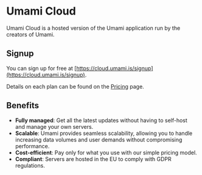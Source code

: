 # Umami Cloud

Umami Cloud is a hosted version of the Umami application run by the creators of Umami.

## Signup

You can sign up for free at [https://cloud.umami.is/signup](https://cloud.umami.is/signup).

Details on each plan can be found on the [Pricing](https://umami.is/pricing) page.

## Benefits

- **Fully managed**: Get all the latest updates without having to self-host and manage your own servers.
- **Scalable**: Umami provides seamless scalability, allowing you to handle increasing data volumes and user demands without compromising performance.
- **Cost-efficient**: Pay only for what you use with our simple pricing model.
- **Compliant**: Servers are hosted in the EU to comply with GDPR regulations.

